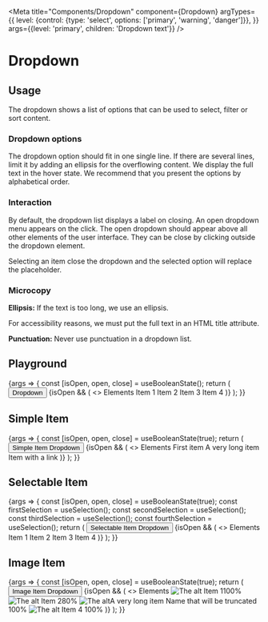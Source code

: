 
<Meta
  title="Components/Dropdown"
  component={Dropdown}
  argTypes={{
    level: {control: {type: 'select', options: ['primary', 'warning', 'danger']}},
  }}
  args={{level: 'primary', children: 'Dropdown text'}}
/>

# Dropdown

## Usage

The dropdown shows a list of options that can be used to select, filter or sort content.

### Dropdown options

The dropdown option should fit in one single line. If there are several lines, limit it by adding an ellipsis for the overflowing content. We display the full text in the hover state. We recommend that you present the options by alphabetical order.

### Interaction

By default, the dropdown list displays a label on closing. An open dropdown menu appears on the click. The open dropdown should appear above all other elements of the user interface. They can be close by clicking outside the dropdown element.

Selecting an item close the dropdown and the selected option will replace the placeholder.

### Microcopy

**Ellipsis:** If the text is too long, we use an ellipsis.

For accessibility reasons, we must put the full text in an HTML title attribute.

**Punctuation:** Never use punctuation in a dropdown list.

## Playground

<Canvas>
  <Story name="Standard">
    {args => {
      const [isOpen, open, close] = useBooleanState();
      return (
        <SpaceContainer height={200}>
          <Dropdown {...args}>
            <Button onClick={open}>Dropdown</Button>
            {isOpen && (
              <>
                <Dropdown.Backdrop onClick={close} />
                <Dropdown.Overlay position="down" onClose={close}>
                  <Dropdown.Header>
                    <Dropdown.Title>Elements</Dropdown.Title>
                  </Dropdown.Header>
                  <Dropdown.ItemCollection>
                    <Dropdown.Item>Item 1</Dropdown.Item>
                    <Dropdown.Item>Item 2</Dropdown.Item>
                    <Dropdown.Item>Item 3</Dropdown.Item>
                    <Dropdown.Item>Item 4</Dropdown.Item>
                  </Dropdown.ItemCollection>
                </Dropdown.Overlay>
              </>
            )}
          </Dropdown>
        </SpaceContainer>
      );
    }}
  </Story>
</Canvas>

<ArgsTable story="Standard" />

## Simple Item

<Canvas>
  <Story name="SimpleItem">
    {args => {
      const [isOpen, open, close] = useBooleanState(true);
      return (
        <SpaceContainer height={200}>
          <Dropdown>
            <Button onClick={open}>Simple Item Dropdown</Button>
            {isOpen && (
              <>
                <Dropdown.Overlay position="down" onClose={close}>
                  <Dropdown.Header>
                    <Dropdown.Title>Elements</Dropdown.Title>
                  </Dropdown.Header>
                  <Dropdown.ItemCollection>
                    <Dropdown.Item>First item</Dropdown.Item>
                    <Dropdown.Item>A very long item</Dropdown.Item>
                    <Dropdown.Item>
                      <Link href="https://www.youtube.com/watch?v=dQw4w9WgXcQ">Item with a link</Link>
                    </Dropdown.Item>
                  </Dropdown.ItemCollection>
                </Dropdown.Overlay>
              </>
            )}
          </Dropdown>
        </SpaceContainer>
      );
    }}
  </Story>
</Canvas>

## Selectable Item

<Canvas>
  <Story name="SelectableItem">
    {args => {
      const [isOpen, open, close] = useBooleanState(true);
      const firstSelection = useSelection();
      const secondSelection = useSelection();
      const thirdSelection = useSelection();
      const fourthSelection = useSelection();
      return (
        <SpaceContainer height={200}>
          <Dropdown>
            <Button onClick={open}>Selectable Item Dropdown</Button>
            {isOpen && (
              <>
                <Dropdown.Overlay position="down" onClose={close}>
                  <Dropdown.Header>
                    <Dropdown.Title>Elements</Dropdown.Title>
                  </Dropdown.Header>
                  <Dropdown.ItemCollection>
                    <Dropdown.Item>
                      <Checkbox {...firstSelection} /> Item 1
                    </Dropdown.Item>
                    <Dropdown.Item>
                      <Checkbox {...secondSelection} /> Item 2
                    </Dropdown.Item>
                    <Dropdown.Item>
                      <Checkbox {...thirdSelection} /> Item 3
                    </Dropdown.Item>
                    <Dropdown.Item>
                      <Checkbox {...fourthSelection} /> Item 4
                    </Dropdown.Item>
                  </Dropdown.ItemCollection>
                </Dropdown.Overlay>
              </>
            )}
          </Dropdown>
        </SpaceContainer>
      );
    }}
  </Story>
</Canvas>

## Image Item

<Canvas>
  <Story name="ImageItem">
    {args => {
      const [isOpen, open, close] = useBooleanState(true);
      return (
        <SpaceContainer height={300}>
          <Dropdown>
            <Button onClick={open}>Image Item Dropdown</Button>
            {isOpen && (
              <>
                <Dropdown.Overlay position="down" onClose={close}>
                  <Dropdown.Header>
                    <Dropdown.Title>Elements</Dropdown.Title>
                  </Dropdown.Header>
                  <Dropdown.ItemCollection>
                    <Dropdown.Item>
                      <Image src="https://picsum.photos/seed/akeneo/200/140" alt="The alt" />
                      Item 1<Badge>100%</Badge>
                    </Dropdown.Item>
                    <Dropdown.Item>
                      <Image src="https://picsum.photos/seed/akenep/200/140" alt="The alt" />
                      Item 2<Badge level="warning">80%</Badge>
                    </Dropdown.Item>
                    <Dropdown.Item>
                      <Image src="https://picsum.photos/seed/akeneq/200/140" alt="The alt" />A very long item Name that
                      will be truncated
                      <Badge>100%</Badge>
                    </Dropdown.Item>
                    <Dropdown.Item>
                      <Image src="https://picsum.photos/seed/akener/200/140" alt="The alt" />
                      <Link href="https://www.youtube.com/watch?v=dQw4w9WgXcQ">Item 4</Link>
                      <Badge>100%</Badge>
                    </Dropdown.Item>
                  </Dropdown.ItemCollection>
                </Dropdown.Overlay>
              </>
            )}
          </Dropdown>
        </SpaceContainer>
      );
    }}
  </Story>
</Canvas>
